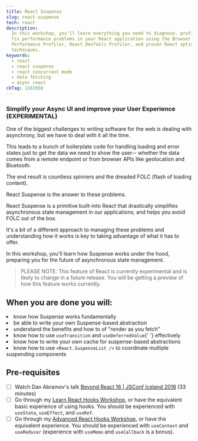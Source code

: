 ```yaml
---
title: React Suspense
slug: react-suspense
tech: react
description:
  In this workshop, you'll learn everything you need to diagnose, profile, and
  fix performance problems in your React application using the Browser
  Performance Profiler, React DevTools Profiler, and proven React optimization
  techniques.
keywords:
  - react
  - react suspense
  - react concurrent mode
  - data fetching
  - async react
ckTag: 1163958
---
```



### Simplify your Async UI and improve your User Experience (EXPERIMENTAL)

One of the biggest challenges to writing software for the web is dealing with
asynchrony, but we have to deal with it all the time.

This leads to a bunch of boilerplate code for handling loading and error states
just to get the data we need to show the user-- whether the data comes from a
remote endpoint or from browser APIs like geolocation and Bluetooth.

The end result is countless spinners and the dreaded FOLC (flash of loading
content).

React Suspense is the answer to these problems.

React Suspense is a primitive built-into React that drastically simplifies
asynchronous state management in our applications, and helps you avoid FOLC out
of the box.

It's a bit of a different approach to managing these problems and understanding
how it works is key to taking advantage of what it has to offer.

In this workshop, you'll learn how Suspense works under the hood, preparing you
for the future of asynchronous state management.

> PLEASE NOTE: This feature of React is currently experimental and is likely to
> change in a future release. You will be getting a preview of how this feature
> works currently.

## When you are done you will:

<List>
  <Li check>know how Suspense works fundamentally</Li>
  <Li check>be able to write your own Suspense-based abstraction</Li>
  <Li check>understand the benefits and how to of "render as you fetch"</Li>
  <Li check>
    know how to use <code>useTransition</code> and <code>useDeferredValue</code>{' '}
    effectively
  </Li>
  <Li check>
    know how to write your own cache for suspense-based abstractions
  </Li>
  <Li>
    know how to use <code>&lt;React.SuspenseList /&gt;</code> to coordinate
    multiple suspending components
  </Li>
</List>

## Pre-requisites

- [ ] Watch Dan Abramov's talk
      [Beyond React 16 | JSConf Iceland 2018](https://www.youtube.com/watch?v=nLF0n9SACd4)
      (33 minutes)
- [ ] Go through my
      [Learn React Hooks Workshop](https://kentcdodds.com/workshops/hooks), or
      have the equivalent basic experience of using hooks. You should be
      experienced with `useState`, `useEffect`, and `useRef`.
- [ ] Go through my
      [Advanced React Hooks Workshop](https://kentcdodds.com/workshops/advanced-react-hooks),
      or have the equivalent experience. You should be experienced with
      `useContext` and `useReducer` (experience with `useMemo` and `useCallback`
      is a bonus).

